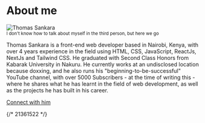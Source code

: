# About me

<section className="bg-gradient-to-b from-zinc-800 to-zinc-700 p-8 rounded-lg mt-8 max-w-4xl mx-auto">
<div className="p-4 rounded-lg bg-white lg:grid grid-cols-2 items-center justify-center text-center md:text-left md:p-0 md:overflow-hidden">
<img src="https://tsbsankara.netlify.app/static/media/portrait.f011507fb84b0bb03607.jpg" alt="Thomas Sankara" className="rounded-full w-40 h-40 object-cover md:rounded-none md:w-full md:h-96 lg:h-full" />

<article className="md:p-8">
<small className="text-slate-500 mt-4 leading-normal mb-2 block">I don't know how to talk about myself in the third person, but here we go</small>

<p className="leading-loose text-sm text-slate-800">
  Thomas Sankara is a front-end web developer based in Nairobi, Kenya, with over
  4 years experience in the field using HTML, CSS, JavaScript, ReactJs, NextJs
  and Tailwind CSS. He graduated with Second Class Honors from Kabarak
  University in Nakuru. He currently works at an undisclosed location because
  doxxing, and he also runs his "beginning-to-be-successful" YouTube channel,
  with over 5000 Subscribers - at the time of writing this - where he shares
  what he has learnt in the field of web development, as well as the projects he
  has built in his career.
</p>

<a href="https://twitter.com/tsbsankara" target="_blank" rel="noreferrer" className="bg-zinc-800 text-sm text-zinc-300 py-2 px-6 rounded inline-block mt-4 hover:bg-zinc-700 transition-all duration-150">Connect with him</a>
</article>
</div>
</section>

{/* 21361522 */}
